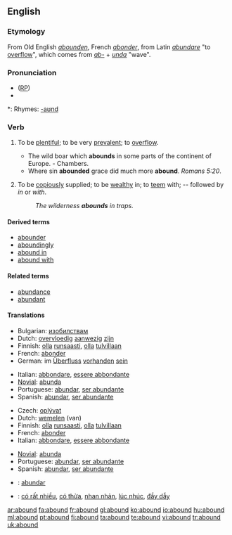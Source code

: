 ==English==

===Etymology===
From Old English ''[[abounden]]'', French ''[[abonder]]'', from Latin ''[[abundare]]'' "to [[overflow]]", which comes from ''[[ab-]]'' + ''[[unda]]'' "wave".

===Pronunciation===
* ([[RP]]) {{IPA|/əˈbaʊnd/}}
* {{audio|en-us-abound.ogg|Audio (US)}}

*: Rhymes: [[Rhymes:English:-aʊnd|-aʊnd]]

===Verb===
{{en-verb}}

# {{intransitive}} To be [[plentiful]]; to be very [[prevalent]]; to [[overflow]].
#* The wild boar which '''abounds''' in some parts of the continent of Europe. - Chambers.
#* Where sin '''abounded''' grace did much more '''abound'''. ''Romans 5:20''.
# {{intransitive}} To be [[copiously]] supplied; to be [[wealthy]] in; to [[teem]] with; -- followed by ''in'' or ''with''.
#: ''The wilderness '''abounds''' in traps.''

====Derived terms====
* [[abounder]]
* [[aboundingly]]
* [[abound in]]
* [[abound with]]

====Related terms====
* [[abundance]]
* [[abundant]]

====Translations====
{{trans-top|to be plentiful}}
* Bulgarian: [[изобилствам]]
* Dutch: [[overvloedig]] [[aanwezig]] [[zijn]]
* Finnish: [[olla]] [[runsaasti]], [[olla]] [[tulvillaan]]
* French: [[abonder]]
* German: im [[Überfluss]] [[vorhanden]] [[sein]]
{{trans-mid}}
* Italian: [[abbondare]], [[essere abbondante]]
* [[Novial]]: [[abunda]]
* Portuguese: [[abundar]], [[ser abundante]]
* Spanish: [[abundar]], [[ser abundante]]
{{trans-bottom}}

{{trans-top|to be copiously supplied}}
* Czech: [[oplývat]]
* Dutch: [[wemelen]] (van)
* Finnish: [[olla]] [[runsaasti]], [[olla]] [[tulvillaan]]
* French: [[abonder]]
* Italian: [[abbondare]], [[essere abbondante]]
{{trans-mid}}
* [[Novial]]: [[abunda]]
* Portuguese: [[abundar]], [[ser abundante]]
* Spanish: [[abundar]], [[ser abundante]]
{{trans-bottom}}

{{checktrans-top}}
* {{ttbc|Ido}}: [[abundar]]
* {{ttbc|Vietnamese}}: [[có rất nhiều]], [[có thừa]], [[nhan nhản]], [[lúc nhúc]], [[đầy dẫy]]
{{trans-bottom}}

[[ar:abound]]
[[fa:abound]]
[[fr:abound]]
[[gl:abound]]
[[ko:abound]]
[[io:abound]]
[[hu:abound]]
[[ml:abound]]
[[pt:abound]]
[[fi:abound]]
[[ta:abound]]
[[te:abound]]
[[vi:abound]]
[[tr:abound]]
[[uk:abound]]